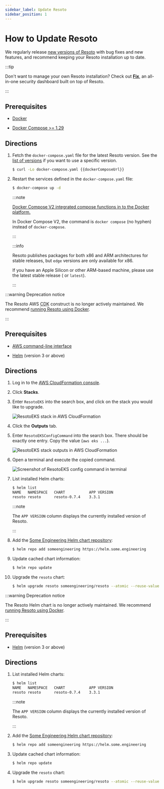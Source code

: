 ```yaml
---
sidebar_label: Update Resoto
sidebar_position: 1
---
```


# How to Update Resoto

We regularly release [new versions of Resoto](/releases) with bug fixes and new features, and recommend keeping your Resoto installation up to date.

:::tip

Don't want to manage your own Resoto installation? Check out **[Fix](https://fix.security)**, an all-in-one security dashboard built on top of Resoto.

:::

<Tabs groupId="install-method" querystring>
<TabItem value="docker" label="Docker" default>

## Prerequisites

- [Docker](https://docs.docker.com/get-started#download-and-install-docker)

- [Docker Compose >= 1.29](https://docs.docker.com/compose/install)

## Directions

1.  Fetch the `docker-compose.yaml` file for the latest Resoto version. See the [list of versions](https://github.com/someengineering/resoto/releases) if you want to use a specific version.

    ```bash
    $ curl -Lo docker-compose.yaml {{dockerComposeUrl}}
    ```

2.  Restart the services defined in the `docker-compose.yaml` file:

    ```bash
    $ docker-compose up -d
    ```

    :::note

    [Docker Compose V2 integrated compose functions in to the Docker platform.](https://docs.docker.com/compose/#compose-v2-and-the-new-docker-compose-command)

    In Docker Compose V2, the command is `docker compose` (no hyphen) instead of `docker-compose`.

    :::

    <VersionOnly allowed="current">

    :::info

    Resoto publishes packages for both x86 and ARM architectures for stable releases, but `edge` versions are only available for x86.

    If you have an Apple Silicon or other ARM-based machine, please use the latest stable release (<LatestRelease /> or `latest`).

    :::

    </VersionOnly>

</TabItem>
<TabItem value="aws" label="AWS">

:::warning Deprecation notice

The Resoto AWS <abbr title="Cloud Development Kit">CDK</abbr> construct is no longer actively maintained. We recommend [running Resoto using Docker](../../getting-started/install-resoto/index.mdx).

:::

## Prerequisites

- [AWS command-line interface](https://aws.amazon.com/cli)

- [Helm](https://helm.sh) (version 3 or above)

## Directions

1.  Log in to the [AWS CloudFormation console](https://console.aws.amazon.com/cloudformation).

2.  Click **Stacks**.

3.  Enter `ResotoEKS` into the search box, and click on the stack you would like to upgrade.

    ![ResotoEKS stack in AWS CloudFormation](./img/cf-stack.png)

4.  Click the **Outputs** tab.

5.  Enter `ResotoEKSConfigCommand` into the search box. There should be exactly one entry. Copy the value (`aws eks ...`).

    ![ResotoEKS stack outputs in AWS CloudFormation](./img/cf-output.png)

6.  Open a terminal and execute the copied command.

    ![Screenshot of ResotoEKS config command in terminal](./img/k8s-access.png)

7.  List installed Helm charts:

    ```bash
    $ helm list
    ​NAME  	NAMESPACE	CHART       	APP VERSION
    ​resoto	resoto   	resoto-0.7.4	3.3.1
    ```

    :::note

    The `APP VERSION` column displays the currently installed version of Resoto.

    :::

8.  Add the [Some Engineering Helm chart repository](https://helm.some.engineering):

    ```bash
    $ helm repo add someengineering https://helm.some.engineering
    ```

9.  Update cached chart information:

    ```bash
    $ helm repo update
    ```

10. Upgrade the `resoto` chart:

    ```bash
    $ helm upgrade resoto someengineering/resoto --atomic --reuse-values --set image.tag={{imageTag}}
    ```

</TabItem>
<TabItem value="kubernetes" label="Kubernetes">

:::warning Deprecation notice

The Resoto Helm chart is no longer actively maintained. We recommend [running Resoto using Docker](../../getting-started/install-resoto/index.mdx).

:::

## Prerequisites

- [Helm](https://helm.sh) (version 3 or above)

## Directions

1.  List installed Helm charts:

    ```bash
    $ helm list
    ​NAME  	NAMESPACE	CHART       	APP VERSION
    ​resoto	resoto   	resoto-0.7.4	3.3.1
    ```

    :::note

    The `APP VERSION` column displays the currently installed version of Resoto.

    :::

2.  Add the [Some Engineering Helm chart repository](https://helm.some.engineering):

    ```bash
    $ helm repo add someengineering https://helm.some.engineering
    ```

3.  Update cached chart information:

    ```bash
    $ helm repo update
    ```

4.  Upgrade the `resoto` chart:

    ```bash
    $ helm upgrade resoto someengineering/resoto --atomic --reuse-values --set image.tag={{imageTag}}
    ```

</TabItem>
</Tabs>
